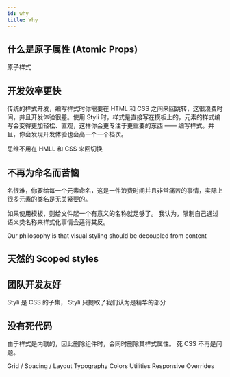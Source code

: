 ```yaml
---
id: why
title: Why
---
```


## 什么是原子属性 (Atomic Props)

原子样式

## 开发效率更快

传统的样式开发，编写样式时你需要在 HTML 和 CSS 之间来回跳转，这很浪费时间，并且开发体验很差。使用 Styli 时，样式是直接写在模板上的，元素的样式编写会变得更加轻松、直观，这样你会更专注于更重要的东西 —— 编写样式。并且，你会发现开发体验也会高一个一个档次。

思维不用在 HMLL 和 CSS 来回切换

## 不再为命名而苦恼

名很难，你要给每一个元素命名，这是一件浪费时间并且非常痛苦的事情，实际上很多元素的类名是无关紧要的。

如果使用模板，则给文件起一个有意义的名称就足够了。 我认为，限制自己通过语义类名称来样式化事情会适得其反。

Our philosophy is that visual styling should be decoupled from content

## 天然的 Scoped styles

## 团队开发友好

Styli 是 CSS 的子集， Styli 只提取了我们认为是精华的部分

## 没有死代码

由于样式是内联的，因此删除组件时，会同时删除其样式属性。 死 CSS 不再是问题。

Grid / Spacing / Layout
Typography
Colors
Utilities
Responsive Overrides
